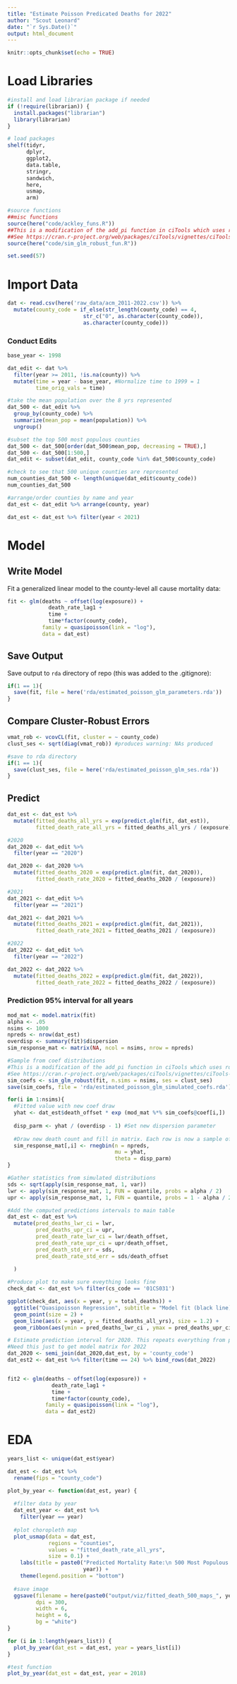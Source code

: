 ```yaml
---
title: "Estimate Poisson Predicated Deaths for 2022"
author: "Scout Leonard"
date: "`r Sys.Date()`"
output: html_document
---
```


```r
knitr::opts_chunk$set(echo = TRUE)
```

# Load Libraries 

```r
#install and load librarian package if needed 
if (!require(librarian)) {
  install.packages("librarian")
  library(librarian)
}

# load packages
shelf(tidyr,
      dplyr,
      ggplot2,
      data.table,
      stringr,
      sandwich,
      here,
      usmap,
      arm)

#source functions
##misc functions
source(here("code/ackley_funs.R"))
##This is a modification of the add_pi function in ciTools which uses robust standard errors
##See https://cran.r-project.org/web/packages/ciTools/vignettes/ciTools-glm-vignette.html
source(here("code/sim_glm_robust_fun.R")) 

set.seed(57)
```

# Import Data

```r
dat <- read.csv(here('raw_data/acm_2011-2022.csv')) %>% 
  mutate(county_code = if_else(str_length(county_code) == 4,
                        str_c("0", as.character(county_code)),
                        as.character(county_code)))
```

### Conduct Edits 

```r
base_year <- 1998

dat_edit <- dat %>% 
  filter(year >= 2011, !is.na(county)) %>%
  mutate(time = year - base_year, #Normalize time to 1999 = 1
         time_orig_vals = time)
```

```r
#take the mean population over the 8 yrs represented 
dat_500 <- dat_edit %>% 
  group_by(county_code) %>% 
  summarize(mean_pop = mean(population)) %>% 
  ungroup()

#subset the top 500 most populous counties 
dat_500 <- dat_500[order(dat_500$mean_pop, decreasing = TRUE),]
dat_500 <- dat_500[1:500,]
dat_edit <- subset(dat_edit, county_code %in% dat_500$county_code)

#check to see that 500 unique counties are represented
num_counties_dat_500 <- length(unique(dat_edit$county_code))
num_counties_dat_500
```

```r
#arrange/order counties by name and year
dat_est <- dat_edit %>% arrange(county, year)

dat_est <- dat_est %>% filter(year < 2021)
```

# Model

## Write Model

Fit a generalized linear model to the county-level all cause mortality data: 

```r
fit <- glm(deaths ~ offset(log(exposure)) +
             death_rate_lag1 +
             time +
             time*factor(county_code),
           family = quasipoisson(link = "log"),
           data = dat_est)
```

## Save Output

Save output to `rda` directory of repo (this was added to the .gitignore):

```r
if(1 == 1){
  save(fit, file = here('rda/estimated_poisson_glm_parameters.rda'))
}
```

## Compare Cluster-Robust Errors

```r
vmat_rob <- vcovCL(fit, cluster = ~ county_code)
clust_ses <- sqrt(diag(vmat_rob)) #produces warning: NAs produced 

#save to rda directory
if(1 == 1){
  save(clust_ses, file = here('rda/estimated_poisson_glm_ses.rda'))
}
```

## Predict

```r
dat_est <- dat_est %>%
  mutate(fitted_deaths_all_yrs = exp(predict.glm(fit, dat_est)),
         fitted_death_rate_all_yrs = fitted_deaths_all_yrs / (exposure))
```

```r
#2020
dat_2020 <- dat_edit %>% 
  filter(year == "2020")

dat_2020 <- dat_2020 %>%
  mutate(fitted_deaths_2020 = exp(predict.glm(fit, dat_2020)),
         fitted_death_rate_2020 = fitted_deaths_2020 / (exposure))

#2021
dat_2021 <- dat_edit %>% 
  filter(year == "2021")

dat_2021 <- dat_2021 %>%
  mutate(fitted_deaths_2021 = exp(predict.glm(fit, dat_2021)),
         fitted_death_rate_2021 = fitted_deaths_2021 / (exposure))

#2022
dat_2022 <- dat_edit %>% 
  filter(year == "2022")

dat_2022 <- dat_2022 %>%
  mutate(fitted_deaths_2022 = exp(predict.glm(fit, dat_2022)),
         fitted_death_rate_2022 = fitted_deaths_2022 / (exposure))
```

### Prediction 95% interval for all years

```r
mod_mat <- model.matrix(fit)
alpha <- .05
nsims <- 1000
npreds <- nrow(dat_est)
overdisp <- summary(fit)$dispersion
sim_response_mat <- matrix(NA, ncol = nsims, nrow = npreds)
```

```r
#Sample from coef distributions
#This is a modification of the add_pi function in ciTools which uses robust standard errors
#See https://cran.r-project.org/web/packages/ciTools/vignettes/ciTools-glm-vignette.html for complete details
sim_coefs <- sim_glm_robust(fit, n.sims = nsims, ses = clust_ses)
save(sim_coefs, file = 'rda/estimated_poisson_glm_simulated_coefs.rda')
```

```r
for(i in 1:nsims){
  #Fitted value with new coef draw
  yhat <- dat_est$death_offset * exp (mod_mat %*% sim_coefs@coef[i,])
  
  disp_parm <- yhat / (overdisp - 1) #Set new dispersion parameter
  
  #Draw new death count and fill in matrix. Each row is now a sample of size nsims for each county-year. Each col is a draw.
  sim_response_mat[,i] <- rnegbin(n = npreds,
                                  mu = yhat,
                                  theta = disp_parm)
}
```

```r
#Gather statistics from simulated distributions
sds <- sqrt(apply(sim_response_mat, 1, var))
lwr <- apply(sim_response_mat, 1, FUN = quantile, probs = alpha / 2)
upr <- apply(sim_response_mat, 1, FUN = quantile, probs = 1 - alpha / 2)
```

```r
#Add the computed predictions intervals to main table
dat_est <- dat_est %>% 
  mutate(pred_deaths_lwr_ci = lwr,
         pred_deaths_upr_ci = upr,
         pred_death_rate_lwr_ci = lwr/death_offset,
         pred_death_rate_upr_ci = upr/death_offset,
         pred_death_std_err = sds,
         pred_death_rate_std_err = sds/death_offset
         
  )
```

```r
#Produce plot to make sure eveything looks fine
check_dat <- dat_est %>% filter(cs_code == '01CS031')

ggplot(check_dat, aes(x = year, y = total_deaths)) +
  ggtitle("Quasipoisson Regression", subtitle = "Model fit (black line), with Prediction intervals (gray), Confidence intervals (dark gray)") +
  geom_point(size = 2) +
  geom_line(aes(x = year, y = fitted_deaths_all_yrs), size = 1.2) +
  geom_ribbon(aes(ymin = pred_deaths_lwr_ci , ymax = pred_deaths_upr_ci), alpha = 0.2)
```

```r
# Estimate prediction interval for 2020. This repeats everything from prior chunk just using 2020 data
#Need this just to get model matrix for 2022
dat_2020 <- semi_join(dat_2020,dat_est, by = 'county_code')
dat_est2 <- dat_est %>% filter(time == 24) %>% bind_rows(dat_2022)


fit2 <- glm(deaths ~ offset(log(exposure)) +
              death_rate_lag1 +
              time +
              time*factor(county_code),
            family = quasipoisson(link = "log"), 
            data = dat_est2)


```

# EDA

```r
years_list <- unique(dat_est$year)

dat_est <- dat_est %>% 
  rename(fips = "county_code")

plot_by_year <- function(dat_est, year) {
  
  #filter data by year
  dat_est_year <- dat_est %>% 
    filter(year == year)
  
  #plot choropleth map
  plot_usmap(data = dat_est,
             regions = "counties",
             values = "fitted_death_rate_all_yrs",
             size = 0.1) + 
    labs(title = paste0("Predicted Mortality Rate:\n 500 Most Populous Counties in ",
                        year)) +
    theme(legend.position = "bottom")
  
  #save image
  ggsave(filename = here(paste0("output/viz/fitted_death_500_maps_", year, ".png")),
         dpi = 300,
         width = 6,
         height = 6,
         bg = "white")
}

for (i in 1:length(years_list)) {
  plot_by_year(dat_est = dat_est, year = years_list[i])
}

#test function
plot_by_year(dat_est = dat_est, year = 2018)
```

